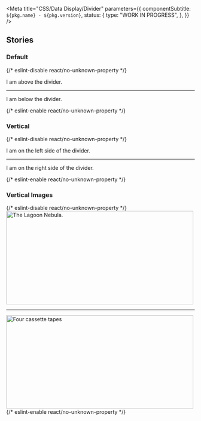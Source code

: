 

<Meta
  title="CSS/Data Display/Divider"
  parameters={{
    componentSubtitle: `${pkg.name} - ${pkg.version}`,
    status: {
      type: "WORK IN PROGRESS",
    },
  }}
/>

<Description markdown={readme} />

## Stories

### Default

<Canvas>
  {/* eslint-disable react/no-unknown-property */}
  <Story name="Default">
    <p>I am above the divider.</p>
    <hr class="denhaag-divider" role="presentation" />
    <p>I am below the divider.</p>
  </Story>
  {/* eslint-enable react/no-unknown-property */}
</Canvas>

### Vertical

<Canvas>
  {/* eslint-disable react/no-unknown-property */}
  <Story name="Vertical">
    <div style={{ display: "flex" }}>
      <p>I am on the left side of the divider.</p>
      <hr class="denhaag-divider denhaag-divider--vertical" role="presentation" />
      <p>I am on the right side of the divider.</p>
    </div>
  </Story>
  {/* eslint-enable react/no-unknown-property */}
</Canvas>

### Vertical Images

<Canvas>
  {/* eslint-disable react/no-unknown-property */}
  <Story name="Vertical Images">
    <div style={{ display: "flex" }}>
      <img
        alt="The Lagoon Nebula."
        src="https://upload.wikimedia.org/wikipedia/commons/thumb/c/c4/Lagoon_Nebula.jpg/1024px-Lagoon_Nebula.jpg"
        width="500"
        height="250"
      />
      <hr class="denhaag-divider denhaag-divider--vertical" role="presentation" />
      <img
        alt="Four cassette tapes"
        src="https://upload.wikimedia.org/wikipedia/en/thumb/e/ed/Demos.jpg/1200px-Demos.jpg"
        width="500"
        height="250"
      />
    </div>
  </Story>
  {/* eslint-enable react/no-unknown-property */}
</Canvas>
